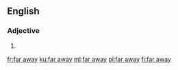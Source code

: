 ==English==

===Adjective===
{{en-adj|-}}

# {{alternative spelling of|faraway|lang=en}}

[[fr:far away]]
[[ku:far away]]
[[ml:far away]]
[[pl:far away]]
[[fi:far away]]